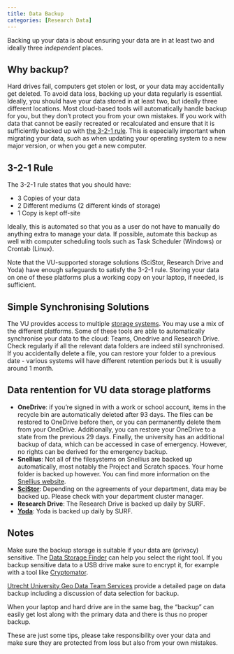 ```yaml
---
title: Data Backup
categories: [Research Data]
---
```


Backing up your data is about ensuring your data are in at least two and ideally three *independent* places.

## Why backup?

Hard drives fail, computers get stolen or lost, or your data may accidentally get deleted. To avoid data loss, backing up your data regularly is essential. Ideally, you should have your data stored in at least two, but ideally three different locations. Most cloud-based tools will automatically handle backup for you, but they don't protect you from your own mistakes. If you work with data that cannot be easily recreated or recalculated and ensure that it is sufficiently backed up with [the 3-2-1 rule](#3-2-1-rule). This is especially important when migrating your data, such as when updating your operating system to a new major version, or when you get a new computer.

## 3-2-1 Rule

The 3-2-1 rule states that you should have:

* 3 Copies of your data
* 2 Different mediums (2 different kinds of storage)
* 1 Copy is kept off-site

Ideally, this is automated so that you as a user do not have to manually do anything extra to manage your data. If possible, automate this backup as well with computer scheduling tools such as Task Scheduler (Windows) or Crontab (Linux).

Note that the VU-supported storage solutions (SciStor, Research Drive and Yoda) have enough safeguards to satisfy the 3-2-1 rule. Storing your data on one of these platforms plus a working copy on your laptop, if needed, is sufficient.

## Simple Synchronising Solutions

The VU provides access to multiple [storage systems](../topics/data-storage). You may use a mix of the different platforms.
Some of these tools are able to automatically synchronise your data to the cloud: Teams, Onedrive and Research Drive. Check regularly if all the relevant data folders are indeed still synchronised.
If you accidentally delete a file, you can restore your folder to a previous date - various systems will have different retention periods but it is usually around 1 month.

## Data rentention for VU data storage platforms

- **OneDrive**: if you're signed in with a work or school account, items in the recycle bin are automatically deleted after 93 days. The files can be restored to OneDrive before then, or you can permanently delete them from your OneDrive. Additionally, you can restore your OneDrive to a state from the previous 29 days. Finally, the university has an additional backup of data, which can be accessed in case of emergency. However, no rights can be derived for the emergency backup.
- **Snellius**: Not all of the filesystems on Snellius are backed up automatically, most notably the Project and Scratch spaces. Your home folder is backed up however. You can find more information on the [Snellius website](https://servicedesk.surf.nl/wiki/spaces/WIKI/pages/85295828/Snellius+filesystems).
- **[SciStor](../topics/scistor.qmd)**: Depending on the agreements of your department, data may be backed up. Please check with your department cluster manager.
- **Research Drive**: The Research Drive is backed up daily by SURF.
- **[Yoda](../topics/yoda.qmd)**: Yoda is backed up daily by SURF.

## Notes

Make sure the backup storage is suitable if your data are (privacy) sensitive. The [Data Storage Finder](https://vu.nl/en/research/storagefinder) can help you select the right tool. If you backup sensitive data to a USB drive make sure to encrypt it, for example with a tool like [Cryptomator](https://cryptomator.org/).

[Utrecht University Geo Data Team Services](https://geo-data-support.sites.uu.nl/data-management/data-backup/) provide a detailed page on data backup including a discussion of data selection for backup.

When your laptop and hard drive are in the same bag, the "backup" can easily get lost along with the primary data and there is thus no proper backup.

These are just some tips, please take responsibility over your data and make sure they are protected from loss but also from your own mistakes.
